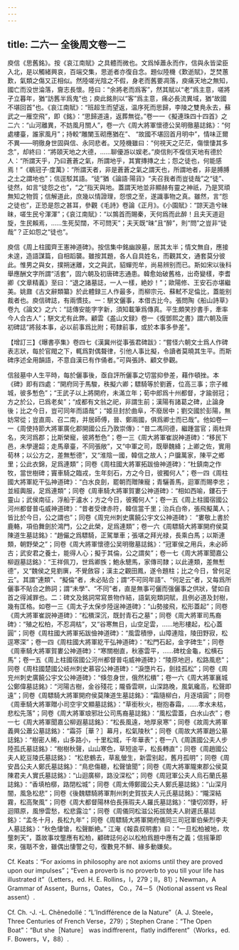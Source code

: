 ```yaml
---
---
---
```

title: 二六一 全後周文卷一二
---




庾信《思舊銘》。按《哀江南賦》之具體而微也。文爲悼蕭永而作，信與永皆梁臣入北，是以觸緒興哀，百端交集，思逝者亦復自念。題似陸機《歎逝賦》，芝焚蕙歎，氣類之傷又正相似。然陸嗟光陰之不假，身老而舊要凋落，庾痛天地之無知，國亡而没世淪落，齎志長懷。陸曰：“余將老而爲客”，然其賦以“老”爲主意，嗟將孑立暮年，猶“訪舊半爲鬼”也；庾此銘則以“客”爲主意，痛必長流異域，猶“故國不堪回首”也。《哀江南賦》：“班超生而望返，温序死而思歸，李陵之雙鳧永去，蘇武之一雁空飛”，即《銘》：“思歸道遠，返葬無從。”卷一一《擬連珠四十四首》之二六：“山河離異，不妨風月關人”，卷一六《周大將軍懷德公吴明徹墓誌銘》：“何處樓臺，誰家風月”；持較“雕闌玉砌應猶在”、 “故國不堪回首月明中”，情味正爾不異——明徹身世固與信、永同悲者。又陸機雖曰：“何視天之茫茫，傷懷悽其多念”，却終曰：“將頤天地之大德，……聊優游以娱老。”庾信則不復信天地有德於人：“所謂天乎，乃曰蒼蒼之氣，所謂地乎，其實摶摶之土；怨之徒也，何能感焉！”《鶡冠子·度萬》：“所謂天者，非是蒼蒼之氣之謂天也，所謂地者，非是膊膊之土之謂地也”；信逕駁其語。“徒”猶《論語·陽貨》“夫召我者而豈徒哉”之“徒”、徒然，如言“徒怨之也”，“之”指天與地。蓋謂天地並非顯赫有靈之神祇，乃是冥頑無知之物質；信解道此，庶幾以情證理，怨恨之至，遂識事物之真。雖然，言“怨之徒也”，正恐是怨之甚耳，參觀《毛詩》卷論《正月》。《小園賦》：“諒天造兮昧昧，嗟生民兮渾渾”；《哀江南賦》：“以鶉首而賜秦，天何爲而此醉！且夫天道迴旋，生民賴焉，……生死契闊，不可問天”；夫天既“昧”且“醉”，則“問”之豈非“徒哉”？正如怨之“徒也”。

庾信《周上柱國齊王憲神道碑》。按信集中銘幽諛墓，居其太半；情文無自，應接未遑，造語謀篇，自相蹈襲。雖按其題，各人自具姓名，而觀其文，通套莫分彼此。惟男之與女，撲朔迷離，文之與武，貂蟬兜牟，尚易辨别而已。斯如宋以後科舉應酬文字所謂“活套”，固六朝及初唐碑志通患。韓愈始破舊格，出奇變樣，李耆卿《文章精義》至曰：“退之諸墓誌，一人一樣，絶妙！”；歐陽修、王安石亦堪繼美。姚鼐《古文辭類纂》於此體録三人作最多，而柳宗元、蘇軾不足倫比，蓋能别裁者也。庾信碑誌，有兩慣技。一：駢文儷事，本借古比今。張問陶《船山詩草》卷九《論文》之六：“誌傳安能字字新，須知載筆爲傳真。平生頗笑抄書手，牽率今人合古人”；駢文尤有此弊。顧雲《盋山文録》卷一《復鄧熙之書》謂六朝及唐初碑誌“將敍本事，必以前事爲比附；苟隸前事，或於本事多參差”。

【增訂三】《曝書亭集》卷四七《漢冀州從事張君碑跋》：“嘗怪六朝文士爲人作碑表志狀，每於官閥之下，輒爲對偶聱律，引他人事比擬，令讀者莫曉其生平。而斯碑序述全用韻語，不意自漢已有作俑者。”可與張詩、顧文參觀。

信敍墓中人生平時，每於儷事後，亟自評所儷事之切當抑參差，藉作頓挫。本《碑》即有四處：“開府同于馬駿，秩擬六卿；驃騎等於劉蒼，位高三事；宗子維城，彼多慙色”；“王武子以上將開府，未滿立年；荀中郎爲十州都督，才踰弱冠；方之於公，已爲老矣”；“成都有文翁之祀，非謂生前；漢陽有諸葛之碑，止論身後；比之今日，豈可同年而語哉”；“姬旦封於曲阜，不廢居中；劉交國於彭陽，無妨常從；豈直周、召二南，并居師傅，晉、鄭兩國，俱爲卿士而已哉”。他如卷一一《周使持節大將軍廣化郡開國公丘乃敦崇傳》：“昔二馮同德，繼踵當官；兩杜齊名，夾河爲郡；比斯榮寵，彼將慙色”；卷一三《周大將軍崔説神道碑》：“移民下邑，未學邊韶；走馬章臺，不同張敞”，又“中軍之司，既舉魏絳；上卿之佐，實用荀林；以公方之，差無慙德”，又“淮陰一國，韓信之故人；户牖萬家，陳平之鄉里；公此衣錦，足爲連類”；同卷《周柱國大將軍拓跋儉神道碑》：“杜鎮南之作牧，當世樹碑；竇車騎之臨戎，生年刻石，方之今日，彼獨何人”；卷一四《周柱國大將軍紇干弘神道碑》：“白水良劍，罷朝而贈陳寵；青驪善馬，迴軍而賜李忠；並經輿服，足爲連類”；同卷《周車騎大將軍賀婁公神道碑》：“相如西喻，鏤石于靈山；武侯南征，浮船于瀘水；方之今日，彼獨何人”；卷一五《周上柱國宿國公河州都督普屯威神道碑》：“昔者受律赤符，韓信當千里；治兵白帝，張飛擬萬人；皆比於今日，公之謂也”；同卷《周兖州刺史廣饒公宇文公神道碑》： “婁敬上書於鹿輅，項伯舞劍於鴻門，公之此榮，足爲連類”；卷一六《周驃騎大將軍開府侯莫陳道生墓誌銘》：“趙儼之爲驃騎，正駕單車；張堪之拜光禄，長乘白馬；以斯連類，朝野榮之”；同卷《周大將軍懷德公吴明徹墓誌銘》：“冠軍侯之用兵，未必師古；武安君之養士，能得人心；擬于其倫，公之謂矣”；卷一七《周大將軍聞嘉公柳遐墓誌銘》：“王祥佩刀，世爲卿族；鮑永驄馬，家傳司隸；以此連類，差無慙德”，又“魏侯之見劉廙，不覺斂容；漢主之觀田鳳，遂令題柱；比之今日，曾何足云”。其謂“連類”、“擬倫”者，未必貼合；謂“不可同年語”、“何足云”者，又每爲所儷事不貼合之飾詞；謂“未學”、“不同”者，直是無事可儷而强儷事之供狀，譬如自首之得減罪也。二：碑文及銘詞常寫景物作結，語氣宛類詞賦，且例必道及封樹，幾有匡格。如卷一三《周太子太保步陸逞神道碑》：“山勢接飛，松形蓋起”；同卷《周大將軍崔説神道碑》：“松檟深沉，既封青石之墓”；同卷《周大將軍司馬裔碑》：“殖之松柏，不忍凋枯”，又“谷寒無日，山空足雲，……地形樓起，松心蓋圓”；同卷《周柱國大將軍拓跋儉神道碑》：“風雲積慘，山障連陰，陵田野寂，松逕寒深”；卷一四《周柱國大將軍紇干弘神道碑》：“松門石起，金字碑生”；同卷《周車騎大將軍賀婁公神道碑》：“寒關樹直，秋塞雲平，……碑枕金龜，松横石馬”；卷一五《周上柱國宿國公河州都督普屯威神道碑》：“陵原地迥，松路風悲”；同卷《周柱國楚國公岐州刺史慕容公神道碑》：“淚墮片石，劍挂孤松”；同卷《周兖州刺史廣饒公宇文公神道碑》：“倏忽身世，俄然松檟”；卷一六《周大將軍襄城公鄭偉墓誌銘》：“河陽古樹，金谷殘花；隴昏雲暝，山深路晚，風氣纔高，松聲即遠”；同卷《周驃騎大將軍開府侯莫陳道生墓誌銘》：“霜隨柳白，月逐墳圓”；同卷《周車騎大將軍贈小司空宇文顯墓誌銘》：“草銜秋火，樹抱春霜，……孝水未枯，悲松先落”；同卷《周大將軍琅邪壯公司馬裔墓誌銘》：“風松雲蓋，白水山衣”；卷一七《周大將軍聞嘉公柳遐墓誌銘》：“松長風遠，地厚泉寒”；同卷《故周大將軍義興公蕭公墓誌銘》：“霜芬［華？］幕月，松氣陵秋”；同卷《周故大將軍趙公墓誌銘》：“樹密人稀，山多路小，十里松城，千年華表”；卷一八《周譙國公夫人步陸孤氏墓誌銘》：“樹樹秋聲，山山寒色，草短逾平，松長轉直”；同卷《周趙國公夫人紇豆陵氏墓誌銘》： “松悲鶴去，草亂螢生，新雲别起，舊月孤明”；同卷《周安昌公夫人鄭氏墓誌銘》：“鳥悲傷聽，松聲愴聞”；同卷《周大將軍隴東郡公侯莫陳君夫人實氏墓誌銘》：“山迴廣柳，路没深松”；同卷《周冠軍公夫人烏石蘭氏墓誌銘》：“香填柏槨，路閉松城”；同卷《周太傅鄭國公夫人鄭氏墓誌銘》：“山深月闇，風急松悲”；同卷《後魏驃騎將軍荆州刺史賀拔夫人元氏墓誌銘》：“隴深結霧，松高聚風”；同卷《周大都督陽林伯長孫瑕夫人羅氏墓誌銘》：“悽切郊野，紆迴隰原，風慘雲愁，松悲露泣”；同卷《周儀同松滋公拓拔兢夫人尉遲氏墓誌銘》：“孟冬十月，長松九年”；同卷《周驃騎大將軍開府儀同三司冠軍伯柴烈李夫人墓誌銘》：“秋色悽愴，松聲斷絶。” 江淹《報袁叔明書》曰：“一旦松柏被地，坎壟刺天”，蓋故事坟壟應有松柏，顧碑誌何必以松柏爲題中應有之義；信摇筆即來，强聒不舍，雖偶出悽警之句，復數見不鮮、緣多動嫌矣。

Cf. Keats：“For axioms in philosophy are not axioms until they are proved upon our impulses”；“Even a proverb is no proverb to you till your life has illustrated it”（Letters，ed. H. E. Rollins，I，279；II，81）；Newman，A Grammar of Assent，Burns，Oates， Co.，74－5（Notional assent vs Real assent）.

Cf. Ch. -J. -L. Chênedollé：“L’Indifférence de la Nature”（A. J. Steele，Three Centuries of French Verse，279）；Stephen Crane：“The Open Boat”：“But she［Nature］ was indiffrerent，flatly indifferent”（Works，ed. F. Bowers，V，88）.